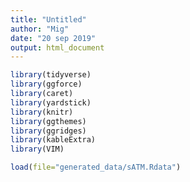 ```yaml
---
title: "Untitled"
author: "Mig"
date: "20 sep 2019"
output: html_document
---
```


```r

library(tidyverse)
library(ggforce)
library(caret)
library(yardstick)
library(knitr)
library(ggthemes)
library(ggridges)
library(kableExtra)
library(VIM)

load(file="generated_data/sATM.Rdata")

```



